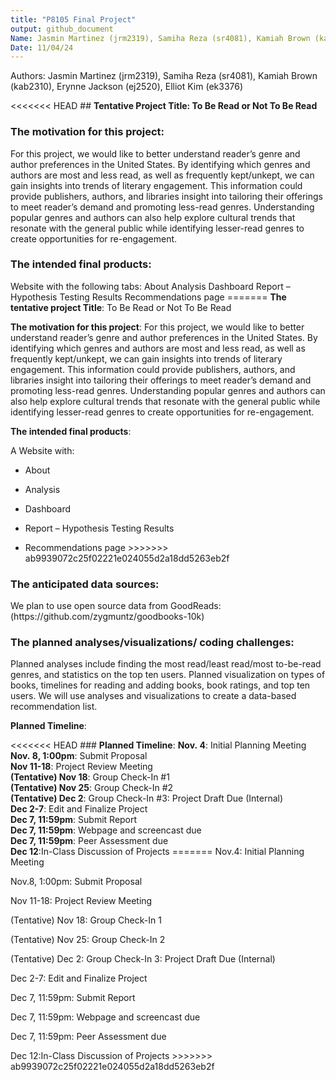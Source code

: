 ```yaml
--- 
title: "P8105 Final Project"
output: github_document
Name: Jasmin Martinez (jrm2319), Samiha Reza (sr4081), Kamiah Brown (kab2310), Erynne Jackson (ej2520), Elliot Kim (ek3376)
Date: 11/04/24
---
```

Authors: Jasmin Martinez (jrm2319), Samiha Reza (sr4081), Kamiah Brown (kab2310), Erynne Jackson (ej2520), Elliot Kim (ek3376)

<<<<<<< HEAD
## **Tentative Project Title: To Be Read or Not To Be Read** 

### **The motivation for this project**: 
For this project, we would like to better understand reader’s genre and author preferences in the United States. By identifying which genres and authors are most and less read, as well as frequently kept/unkept, we can gain insights into trends of literary engagement. This information could provide publishers, authors, and libraries insight into tailoring their offerings to meet reader’s demand and promoting less-read genres. Understanding popular genres and authors can also help explore cultural trends that resonate with the general public while identifying lesser-read genres to create opportunities for re-engagement. 

### **The intended final products**:
Website with the following tabs: 
About
Analysis 
Dashboard
Report – Hypothesis Testing Results
Recommendations page
=======
**The tentative project Title**: To Be Read or Not To Be Read

**The motivation for this project**: 
For this project, we would like to better understand reader’s genre and author preferences in the United States. By identifying which genres and authors are most and less read, as well as frequently kept/unkept, we can gain insights into trends of literary engagement. This information could provide publishers, authors, and libraries insight into tailoring their offerings to meet reader’s demand and promoting less-read genres. Understanding popular genres and authors can also help explore cultural trends that resonate with the general public while identifying lesser-read genres to create opportunities for re-engagement. 

**The intended final products**:

A Website with: 

- About

- Analysis 

- Dashboard

- Report – Hypothesis Testing Results

- Recommendations page
>>>>>>> ab9939072c25f02221e024055d2a18dd5263eb2f


### **The anticipated data sources**: 
We plan to use open source data from GoodReads: (https://github.com/zygmuntz/goodbooks-10k)


### **The planned analyses/visualizations/ coding challenges**: 
Planned analyses include finding the most read/least read/most to-be-read genres, and statistics on the top ten users. Planned visualization on types of books, timelines for reading and adding books, book ratings, and top ten users. We will use analyses and visualizations to create a data-based recommendation list.

**Planned Timeline**:

<<<<<<< HEAD
### **Planned Timeline**: 
**Nov. 4**: Initial Planning Meeting  
**Nov. 8, 1:00pm**: Submit Proposal  
**Nov 11-18**: Project Review Meeting  
**(Tentative) Nov 18**: Group Check-In #1  
**(Tentative) Nov 25**: Group Check-In #2  
**(Tentative) Dec 2**: Group Check-In #3: Project Draft Due (Internal)  
**Dec 2-7**: Edit and Finalize Project  
**Dec 7, 11:59pm**: Submit Report  
**Dec 7, 11:59pm**: Webpage and screencast due  
**Dec 7, 11:59pm**: Peer Assessment due  
**Dec 12**:In-Class Discussion of Projects 
=======
Nov.4: Initial Planning Meeting

Nov.8, 1:00pm: Submit Proposal

Nov 11-18: Project Review Meeting

(Tentative) Nov 18: Group Check-In 1

(Tentative) Nov 25: Group Check-In 2

(Tentative) Dec 2: Group Check-In 3: Project Draft Due (Internal)

Dec 2-7: Edit and Finalize Project

Dec 7, 11:59pm: Submit Report

Dec 7, 11:59pm: Webpage and screencast due

Dec 7, 11:59pm: Peer Assessment due

Dec 12:In-Class Discussion of Projects
>>>>>>> ab9939072c25f02221e024055d2a18dd5263eb2f
